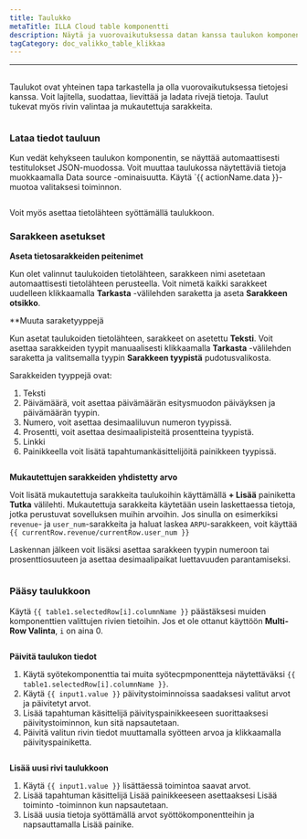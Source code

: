 ```yaml
---
title: Taulukko
metaTitle: ILLA Cloud table komponentti
description: Näytä ja vuorovaikutuksessa datan kanssa taulukon komponentin avulla.
tagCategory: doc_valikko_table_klikkaa
---
```


* * *

## <Heading hidden>Taulukko</Heading>

Taulukot ovat yhteinen tapa tarkastella ja olla vuorovaikutuksessa tietojesi kanssa. Voit lajitella, suodattaa, lievittää ja ladata rivejä tietoja. Taulut tukevat myös rivin valintaa ja mukautettuja sarakkeita.

<img
  src='https://cdn.illacloud.com/official-website/img/docs/assemble/table.png'
  alt=""
/>

### Lataa tiedot tauluun

Kun vedät kehykseen taulukon komponentin, se näyttää automaattisesti testitulokset JSON-muodossa. Voit muuttaa taulukossa näytettäviä tietoja muokkaamalla Data source -ominaisuutta. Käytä \`{{ actionName.data }}-muotoa valitaksesi toiminnon.

<img
  src='https://cdn.illacloud.com/official-website/img/docs/assemble/table1.png'
  alt=""
/>

Voit myös asettaa tietolähteen syöttämällä taulukkoon.

### Sarakkeen asetukset

**Aseta tietosarakkeiden peitenimet**

Kun olet valinnut taulukoiden tietolähteen, sarakkeen nimi asetetaan automaattisesti tietolähteen perusteella. Voit nimetä kaikki sarakkeet uudelleen klikkaamalla **Tarkasta** -välilehden saraketta ja aseta **Sarakkeen otsikko**.

\*\*Muuta saraketyyppejä

Kun asetat taulukoiden tietolähteen, sarakkeet on asetettu **Teksti**. Voit asettaa sarakkeiden tyypit manuaalisesti klikkaamalla **Tarkasta** -välilehden saraketta ja valitsemalla tyypin **Sarakkeen tyypistä** pudotusvalikosta.

Sarakkeiden tyyppejä ovat:

1.  Teksti
2.  Päivämäärä, voit asettaa päivämäärän esitysmuodon päiväyksen ja päivämäärän tyypin.
3.  Numero, voit asettaa desimaaliluvun numeron tyypissä.
4.  Prosentti, voit asettaa desimaalipisteitä prosentteina tyypistä.
5.  Linkki
6.  Painikkeella voit lisätä tapahtumankäsittelijöitä painikkeen tyypissä.

<img
  src='https://cdn.illacloud.com/official-website/img/docs/assemble/table2.png'
  alt=""
/>

**Mukautettujen sarakkeiden yhdistetty arvo**

Voit lisätä mukautettuja sarakkeita taulukoihin käyttämällä **+ Lisää** painiketta **Tutka** välilehti. Mukautettuja sarakkeita käytetään usein laskettaessa tietoja, jotka perustuvat sovelluksen muihin arvoihin. Jos sinulla on esimerkiksi `revenue`- ja `user_num`-sarakkeita ja haluat laskea `ARPU`-sarakkeen, voit käyttää `{{ currentRow.revenue/currentRow.user_num }}`

Laskennan jälkeen voit lisäksi asettaa sarakkeen tyypin numeroon tai prosenttiosuuteen ja asettaa desimaalipaikat luettavuuden parantamiseksi.

<img
  src='https://cdn.illacloud.com/official-website/img/docs/assemble/table3.png'
  alt=""
/>

### Pääsy taulukkoon

Käytä `{{ table1.selectedRow[i].columnName }}` päästäksesi muiden komponenttien valittujen rivien tietoihin. Jos et ole ottanut käyttöön **Multi-Row Valinta**, `i` on aina 0.

<img
  src='https://cdn.illacloud.com/official-website/img/docs/assemble/table4.png'
  alt=""
/>

**Päivitä taulukon tiedot**

1.  Käytä syötekomponenttia tai muita syötecpmponentteja näytettäväksi `{{ table1.selectedRow[i].columnName }}`.
2.  Käytä `{{ input1.value }}` päivitystoiminnoissa saadaksesi valitut arvot ja päivitetyt arvot.
3.  Lisää tapahtuman käsittelijä päivityspainikkeeseen suorittaaksesi päivitystoiminnon, kun sitä napsautetaan.
4.  Päivitä valitun rivin tiedot muuttamalla syötteen arvoa ja klikkaamalla päivityspainiketta.

<img
  src='https://cdn.illacloud.com/official-website/img/docs/assemble/table5.png'
  alt=""
/>

**Lisää uusi rivi taulukkoon**

1.  Käytä `{{ input1.value }}` lisättäessä toimintoa saavat arvot.
2.  Lisää tapahtuman käsittelijä Lisää painikkeeseen asettaaksesi Lisää toiminto -toiminnon kun napsautetaan.
3.  Lisää uusia tietoja syöttämällä arvot syöttökomponentteihin ja napsauttamalla Lisää painike.

<img
  src='https://cdn.illacloud.com/official-website/img/docs/assemble/table6.png'
  alt=""
/>
